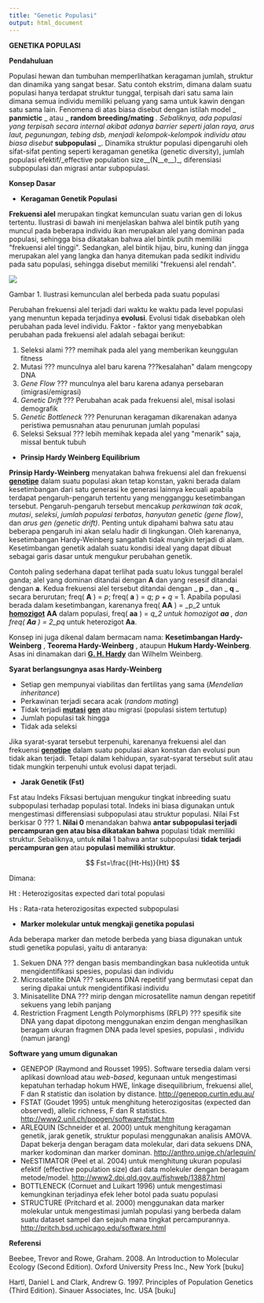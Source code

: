 ```yaml
---
title: "Genetic Populasi"
output: html_document
---
```


**GENETIKA POPULASI**

**Pendahuluan**

Populasi hewan dan tumbuhan memperlihatkan keragaman jumlah, struktur dan dinamika yang sangat besar. Satu contoh ekstrim, dimana dalam suatu populasi hanya terdapat struktur tunggal, terpisah dari satu sama lain dimana semua individu memiliki peluang yang sama untuk kawin dengan satu sama lain. Fenomena di atas biasa disebut dengan istilah model _ **panmictic** _ atau _ **random breeding/mating** _. Sebaliknya, ada populasi yang terpisah secara internal akibat adanya barrier seperti jalan raya, arus laut, pegunungan, tebing dsb, menjadi kelompok-kelompok individu atau biasa disebut _ **subpopulasi** _. Dinamika struktur populasi dipengaruhi oleh sifat-sifat penting seperti keragaman genetika (genetic diversity), jumlah populasi efektif/_effective population size__(N__e__)_, diferensiasi subpopulasi dan migrasi antar subpopulasi.

**Konsep Dasar**

- **Keragaman Genetik Populasi**

**Frekuensi alel** merupakan tingkat kemunculan suatu varian gen di lokus tertentu. Ilustrasi di bawah ini menjelaskan bahwa alel bintik putih yang muncul pada beberapa individu ikan merupakan alel yang dominan pada populasi, sehingga bisa dikatakan bahwa alel bintik putih memiliki &quot;frekuensi alel tinggi&quot;. Sedangkan, alel bintik hijau, biru, kuning dan jingga merupakan alel yang langka dan hanya ditemukan pada sedikit individu pada satu populasi, sehingga disebut memiliki &quot;frekuensi alel rendah&quot;.

![](img/teori1.JPG)

Gambar 1. Ilustrasi kemunculan alel berbeda pada suatu populasi

Perubahan frekuensi alel terjadi dari waktu ke waktu pada level populasi yang menuntun kepada terjadinya **evolusi**. Evolusi tidak disebabkan oleh perubahan pada level individu. Faktor - faktor yang menyebabkan perubahan pada frekuensi alel adalah sebagai berikut:

1. Seleksi alami ??? memihak pada alel yang memberikan keunggulan fitness
2. Mutasi ??? munculnya alel baru karena ???kesalahan&quot; dalam mengcopy DNA
3. _Gene Flow_ ??? munculnya alel baru karena adanya persebaran (imigrasi/emigrasi)
4. _Genetic Drift_ ??? Perubahan acak pada frekuensi alel, misal isolasi demografik
5. _Genetic Bottleneck_ ??? Penurunan keragaman dikarenakan adanya peristiwa pemusnahan atau penurunan jumlah populasi
6. Seleksi Seksual ??? lebih memihak kepada alel yang &quot;menarik&quot; saja, missal bentuk tubuh

- **Prinsip Hardy Weinberg Equilibrium**

**Prinsip Hardy-Weinberg**  menyatakan bahwa frekuensi alel dan frekuensi [**genotipe**](https://wiki.edunitas.com/ind/114-10/Genotipe_225874__eduNitas.html) dalam suatu populasi akan tetap konstan, yakni berada dalam kesetimbangan dari satu generasi ke generasi lainnya kecuali apabila terdapat pengaruh-pengaruh tertentu yang mengganggu kesetimbangan tersebut. Pengaruh-pengaruh tersebut mencakup _perkawinan tak acak_, _mutasi_, _seleksi_, _jumlah populasi terbatas_, _hanyutan genetic (gene flow)_, dan _arus gen (genetic drift)_. Penting untuk dipahami bahwa satu atau beberapa pengaruh ini akan selalu hadir di lingkungan. Oleh karenanya, kesetimbangan Hardy-Weinberg sangatlah tidak mungkin terjadi di alam. Kesetimbangan genetik adalah suatu kondisi ideal yang dapat dibuat sebagai garis dasar untuk mengukur perubahan genetik.

Contoh paling sederhana dapat terlihat pada suatu lokus tunggal beralel ganda; alel yang dominan ditandai  dengan **A**   dan yang resesif ditandai dengan **a**. Kedua frekuensi alel tersebut ditandai dengan _ **p** _ dan _ **q** _ secara berurutan; freq( **A** ) = _p_; freq( **a** ) = _q_;  _p_ + _q_ = 1. Apabila populasi berada dalam kesetimbangan, karenanya freq( **AA** ) = _p_2 untuk [**homozigot**](http://homozigot.pe.web.id/id3/1734-1614/Homozigot_242030_homozigot-pe.html)  **AA**  dalam populasi, freq( **aa** ) = _q_2 untuk homozigot  **aa** , dan freq( **Aa** ) = 2_pq_ untuk heterozigot **Aa**.

Konsep ini juga dikenal dalam bermacam nama:  **Kesetimbangan Hardy-Weinberg** ,  **Teorema Hardy-Weinberg** , ataupun  **Hukum Hardy-Weinberg**. Asas ini dinamakan dari [**G. H. Hardy**](http://g-h-hardy.ro.web.id/id1/1780-1660/G-H-Hardy_23145_g-h-hardy-ro.html) dan Wilhelm Weinberg.

**Syarat berlangsungnya asas Hardy-Weinberg**

- Setiap gen mempunyai viabilitas dan fertilitas yang sama (_Mendelian inheritance_)
- Perkawinan terjadi secara acak (_random mating_)
- Tidak terjadi [**mutasi**](http://p2k.itbu.ac.id/id3/3070-2950/Mutasi_24685_ensiklopedia-dunia-q-itbu.html) [**gen**](http://p2k.itbu.ac.id/id3/3053-2950/Gen_49959_gen-itbu.html) atau migrasi (populasi sistem tertutup)
- Jumlah populasi tak hingga
- Tidak ada seleksi

Jika syarat-syarat tersebut terpenuhi, karenanya frekuensi alel dan frekuensi [**genotipe**](https://wiki.edunitas.com/ind/114-10/Genotipe_225874__eduNitas.html) dalam suatu populasi akan konstan dan evolusi pun tidak akan terjadi. Tetapi dalam kehidupan, syarat-syarat tersebut sulit atau tidak mungkin terpenuhi untuk evolusi dapat terjadi.

- **Jarak Genetik (Fst)**

Fst atau Indeks Fiksasi bertujuan mengukur tingkat inbreeding suatu subpopulasi terhadap populasi total. Indeks ini biasa digunakan untuk mengestimasi differensiasi subpopulasi atau struktur populasi. Nilai Fst berkisar 0 ??? 1. **Nilai 0** menandakan bahwa **antar subpopulasi terjadi percampuran gen atau bisa dikatakan bahwa** populasi tidak memiliki struktur. Sebaliknya, untuk **nilai** 1 bahwa antar subpopulasi **tidak terjadi percampuran gen** atau **populasi memiliki struktur**.

$$
Fst=\frac{(Ht-Hs)}{Ht}
$$

Dimana:

Ht : Heterozigositas expected dari total populasi

Hs : Rata-rata heterozigositas expected subpopulasi

- **Marker molekular untuk mengkaji genetika populasi**

Ada beberapa marker dan metode berbeda yang biasa digunakan untuk studi genetika populasi, yaitu di antaranya:

1. Sekuen DNA ??? dengan basis membandingkan basa nukleotida untuk mengidentifikasi spesies, populasi dan individu
2. Microsatellite DNA ??? sekuens DNA repetitif yang bermutasi cepat dan sering dipakai untuk mengidentifikasi individu
3. Minisatellite DNA ??? mirip dengan microsatellite namun dengan repetitif sekuens yang lebih panjang
4. Restriction Fragment Length Polymorphisms (RFLP) ??? spesifik site DNA yang dapat dipotong menggunakan enzim dengan menghasilkan beragam ukuran fragmen DNA pada level spesies, populasi , individu (namun jarang)

**Software yang umum digunakan**

- GENEPOP (Raymond and Rousset 1995). Software tersedia dalam versi aplikasi download atau _web-based_, kegunaan untuk mengestimasi kepatuhan terhadap hokum HWE, linkage disequilibrium, frekuensi allel, F dan R statistic dan isolation by distance. [http://genepop.curtin.edu.au/](http://genepop.curtin.edu.au/)
- FSTAT (Goudet 1995) untuk menghitung heterozigositas (expected dan observed), allelic richness, F dan R statistics. [http://www2.unil.ch/popgen/software/fstat.htm](http://www2.unil.ch/popgen/software/fstat.htm)
- ARLEQUIN (Schneider et al. 2000) untuk menghitung keragaman genetik, jarak genetik, struktur populasi menggunakan analisis AMOVA. Dapat bekerja dengan beragam data molekular, dari data sekuens DNA, marker kodominan dan marker dominan. [http://anthro.unige.ch/arlequin/](http://anthro.unige.ch/arlequin/)
- NeESTIMATOR (Peel et al. 2004) untuk menghitung ukuran populasi efektif (effective population size) dari data molekuler dengan beragam metode/model. [http://www2.dpi.qld.gov.au/fishweb/13887.html](http://www2.dpi.qld.gov.au/fishweb/13887.html)
- BOTTLENECK (Cornuet and Luikart 1996) untuk mengestimasi kemungkinan terjadinya efek leher botol pada suatu populasi
- STRUCTURE (Pritchard et al. 2000) menggunakan data marker molekular untuk mengestimasi jumlah populasi yang berbeda dalam suatu dataset sampel dan sejauh mana tingkat percampurannya. [http://pritch.bsd.uchicago.edu/software.html](http://pritch.bsd.uchicago.edu/software.html)

**Referensi**

Beebee, Trevor and Rowe, Graham. 2008. An Introduction to Molecular Ecology (Second Edition). Oxford University Press Inc., New York [buku]

Hartl, Daniel L and Clark, Andrew G. 1997. Principles of Population Genetics (Third Edition). Sinauer Associates, Inc. USA [buku]
